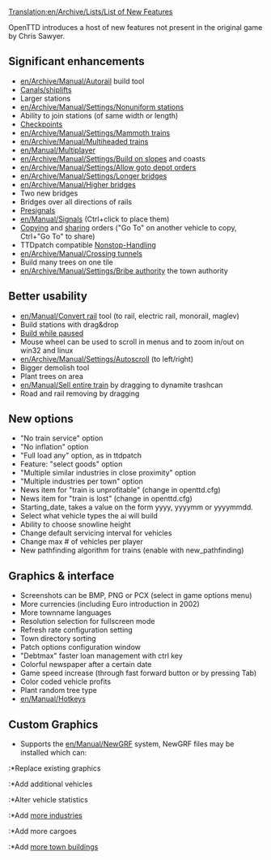 [[Translation:en/Archive/Lists/List of New Features]]
{{es/Traducción|en/Archive/Lists/List of New Features|0}}

OpenTTD introduces a host of new features not present in the original game by Chris Sawyer.

==Significant enhancements==
*[[en/Archive/Manual/Autorail]] build tool
*[[en/Manual/Water Transport Tiles|Canals/shiplifts]]
*Larger stations
*[[en/Archive/Manual/Settings/Nonuniform stations]]
*Ability to join stations (of same width or length)
*[[en/Manual/Waypoints|Checkpoints]]
*[[en/Archive/Manual/Settings/Mammoth trains]]
*[[en/Archive/Manual/Multiheaded trains]]
*[[en/Manual/Multiplayer]]
*[[en/Archive/Manual/Settings/Build on slopes]] and coasts
*[[en/Archive/Manual/Settings/Allow goto depot orders]]
*[[en/Archive/Manual/Settings/Longer bridges]]
*[[en/Archive/Manual/Higher bridges]]
*Two new bridges
*Bridges over all directions of rails
*[[en/Manual/Signals#pre-signals|Presignals]]
*[[en/Manual/Signals]] (Ctrl+click to place them)
*[[en/Manual/Orders|Copying]] and [[en/Manual/Orders|sharing]] orders ("Go To" on another vehicle to copy, Ctrl+"Go To" to share)
*TTDpatch compatible [[en/Archive/Manual/Non-stop|Nonstop-Handling]]
*[[en/Archive/Manual/Crossing tunnels]]
*Build many trees on one tile
*[[en/Archive/Manual/Settings/Bribe authority]] the town authority

==Better usability==
* [[en/Manual/Convert rail]] tool (to rail, electric rail, monorail, maglev)
* Build stations with drag&drop
* [[en/Manual/Cheats#build-while-in-pause-mode|Build while paused]]
* Mouse wheel can be used to scroll in menus and to zoom in/out on win32 and linux
* [[en/Archive/Manual/Settings/Autoscroll]] (to left/right)
* Bigger demolish tool
* Plant trees on area
* [[en/Manual/Sell entire train]] by dragging to dynamite trashcan
* Road and rail removing by dragging

==New options==
* "No train service" option
* "No inflation" option
* "Full load any" option, as in ttdpatch
* Feature: "select goods" option
* "Multiple similar industries in close proximity" option
* "Multiple industries per town" option
* News item for "train is unprofitable" (change in openttd.cfg)
* News item for "train is lost" (change in openttd.cfg)
* Starting_date, takes a value on the form yyyy, yyyymm or yyyymmdd.
* Select what vehicle types the ai will build
* Ability to choose snowline height
* Change default servicing interval for vehicles
* Change max # of vehicles per player
* New pathfinding algorithm for trains (enable with new_pathfinding)

==Graphics & interface==
* Screenshots can be BMP, PNG or PCX (select in game options menu)
* More currencies (including Euro introduction in 2002)
* More townname languages
* Resolution selection for fullscreen mode
* Refresh rate configuration setting
* Town directory sorting
* Patch options configuration window
* "Debtmax" faster loan management with ctrl key
* Colorful newspaper after a certain date
* Game speed increase (through fast forward button or by pressing Tab)
* Color coded vehicle profits
* Plant random tree type
* [[en/Manual/Hotkeys]]

==Custom Graphics==
*Supports the [[en/Manual/NewGRF]] system, NewGRF files may be installed which can:
:*Replace existing graphics
:*Add additional vehicles
:*Alter vehicle statistics
:*Add [[en/Archive/Manual/NewGRF Industries|more industries]]
:*Add more cargoes
:*Add [[en/Archive/Manual/NewGRF Houses|more town buildings]]